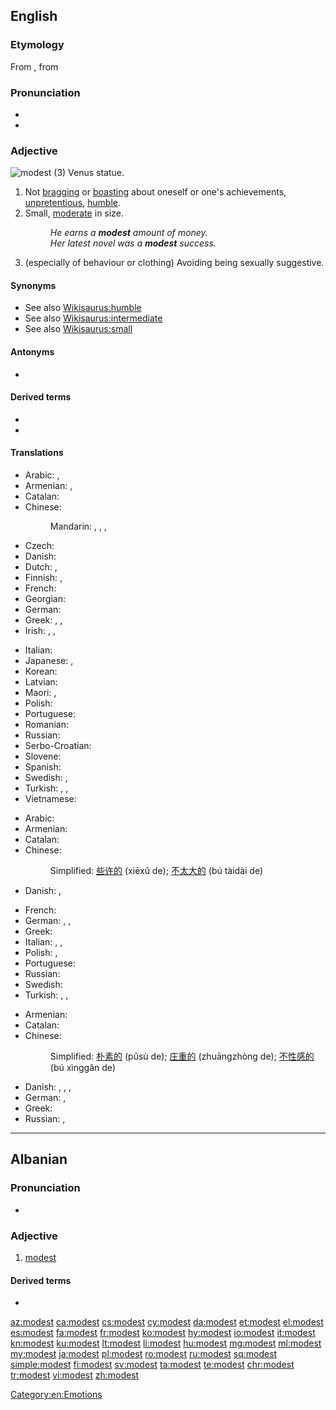 ==English==

===Etymology===
{{PIE root|en|med}}
From {{etyl|frm|en}} {{m|frm|modeste}}, from {{etyl|la|en}} {{m|la|modestus}}

===Pronunciation===
* {{IPA|/ˈmɑdəst/|lang=en}}
* {{audio|en-us-modest.ogg|Audio (US)|lang=en}}

===Adjective===
[[Image:Shy venus statue skopje.jpg|thumb|modest (3) Venus statue.]]
{{en-adj|er|more}}

# Not [[bragging]] or [[boasting]] about oneself or one's achievements, [[unpretentious]], [[humble]].
# Small, [[moderate]] in size.
#: ''He earns a '''modest''' amount of money.''
#: ''Her latest novel was a '''modest''' success.''
# (especially of behaviour or clothing) Avoiding being sexually suggestive.

====Synonyms====
* See also [[Wikisaurus:humble]]
* See also [[Wikisaurus:intermediate]]
* See also [[Wikisaurus:small]]

====Antonyms====
* {{l|en|immodest}}

====Derived terms====
* {{l|en|modest proposal}}
* {{l|en|modesty}}

====Translations====
{{trans-top|not bragging or boasting about oneself or one's achievements}}
* Arabic: {{t|ar|حييّ|tr=hattī}}, {{t|ar|خَجُول}}
* Armenian: {{t+|hy|համեստ}}, {{t+|hy|պարկեշտ}}
* Catalan: {{t+|ca|modest}}
* Chinese:
*: Mandarin: {{t|cmn|謙虛|sc=Hani}}, {{t+|cmn|谦虚|tr=qiānxū|sc=Hani}}, {{t|cmn|謙讓|sc=Hani}}, {{t+|cmn|谦让|tr=qiānràng|sc=Hani}}
* Czech: {{t+|cs|skromný|m}}
* Danish: {{t|da|beskeden}}
* Dutch: {{t+|nl|bescheiden}}, {{t+|nl|ingetogen}}
* Finnish: {{t+|fi|vaatimaton}}, {{t+|fi|nöyrä}}
* French: {{t+|fr|modeste}}
* Georgian: {{t-needed|ka}}
* German: {{t+|de|bescheiden}}
* Greek: {{t+|el|ταπεινός}}, {{t+|el|μετριόφρων}}, {{t+|el|σεμνός}}
* Irish: {{t|ga|náireach}}, {{t|ga|náiriúil}}, {{t|ga|adhnáireach}}
{{trans-mid}}
* Italian: {{t+|it|modesto}}
* Japanese: {{qualifier|+ な -na}} {{t|ja|謙虚|tr=けんきょ, kenkyo}}, {{t|ja|謙遜した|tr=けんそんした, kenson-shita}}
* Korean: {{t|ko|겸손한|sc=Kore}}
* Latvian: {{t|lv|pieticīgs}}
* Maori: {{t|mi|whakamōwai}}, {{t|mi|pōrearea}}
* Polish: {{t+|pl|skromny}}
* Portuguese: {{t+|pt|modesto}}
* Romanian: {{t+|ro|modest}}
* Russian: {{t+|ru|скро́мный}}
* Serbo-Croatian: {{t+|sh|skrȍman}}
* Slovene: {{t+|sl|skromen}}
* Spanish: {{t|es|modesto}}
* Swedish: {{t+|sv|blygsam}}, {{t+|sv|blygsam}}
* Turkish: {{t+|tr|kalender}}, {{t+|tr|alçak gönüllü}}, {{t+|tr|mütevazı}}
* Vietnamese: {{t+|vi|khiêm tốn}}
{{trans-bottom}}

{{trans-top|Small}}
* Arabic: {{t|ar|مُتْوَاضِع}}
* Armenian: {{t+|hy|համեստ}}
* Catalan: {{t+|ca|modest}}
* Chinese:
*: Simplified: [[些许的]] (xiēxǔ de); [[不太大的]] (bú tàidài de)
* Danish: {{t|da|beskeden}}, {{t|da|moderat}}
{{trans-mid}}
* French: {{t+|fr|modeste}}
* German: {{t+|de|bescheiden}}, {{t+|de|klein}}, {{t+|de|gering}}
* Greek: {{t+|el|ταπεινός}}
* Italian: {{t+|it|modesto|m}}, {{t+|it|irrisorio|m}}, {{t+|it|esiguo|m}}
* Polish: {{t+|pl|skromny|m}}, {{t+|pl|niewielki}}
* Portuguese: {{t+|pt|modesto}}
* Russian: {{t+|ru|скро́мный}}
* Swedish: {{t+|sv|liten}}
* Turkish: {{t+|tr|naçiz}}, {{t+|tr|naçizane}}, {{t+|tr|mütevazı}}
{{trans-bottom}}

{{trans-top|Avoiding being sexually suggestive.}}
* Armenian: {{t+|hy|համեստ}}
* Catalan: {{t+|ca|modest}}
* Chinese:
*: Simplified: [[朴素的]] (pǔsù de); [[庄重的]] (zhuāngzhòng de); [[不性感的]] (bú xìnggǎn de)
{{trans-mid}}
* Danish: {{t|da|blufærdig}}, {{t|da|anstændig}}, {{t|da|sømmelig}}, {{t|da|ærbar}}
* German: {{t+|de|anständig}}, {{t+|de|sittsam}}
* Greek: {{t+|el|σεμνός}}
* Russian: {{t+|ru|благопристо́йный}}, {{t+|ru|скро́мный}}
{{trans-bottom}}

----

==Albanian==

===Pronunciation===
* {{IPA|/mɔdɛst/|lang=sq}}

===Adjective===
{{sq-adj}}

# [[#English|modest]]

====Derived terms====
* {{l|sq|modesti}}

[[Category:en:Emotions]]

[[az:modest]]
[[ca:modest]]
[[cs:modest]]
[[cy:modest]]
[[da:modest]]
[[et:modest]]
[[el:modest]]
[[es:modest]]
[[fa:modest]]
[[fr:modest]]
[[ko:modest]]
[[hy:modest]]
[[io:modest]]
[[it:modest]]
[[kn:modest]]
[[ku:modest]]
[[lt:modest]]
[[li:modest]]
[[hu:modest]]
[[mg:modest]]
[[ml:modest]]
[[my:modest]]
[[ja:modest]]
[[pl:modest]]
[[ro:modest]]
[[ru:modest]]
[[sq:modest]]
[[simple:modest]]
[[fi:modest]]
[[sv:modest]]
[[ta:modest]]
[[te:modest]]
[[chr:modest]]
[[tr:modest]]
[[vi:modest]]
[[zh:modest]]